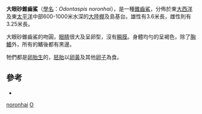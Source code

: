 {{Speciesbox
| name = 大眼砂錐齒鯊
| image = Odontaspis noronhai.jpg
| image_width = 250px
| status = LC
| status_system = IUCN3.1
| status_ref = <ref name=iucn>Kyne, P.M. & Ebert, D.A. 2019. Odontaspis noronhai. The IUCN Red List of Threatened Species 2019: e.T39336A2899894. https://doi.org/10.2305/IUCN.UK.2019-1.RLTS.T39336A2899894.en. Downloaded on 26 July 2019.</ref>
| range_map = Odontaspis noronhai distmap.png
| range_map_width = 250px
| genus = Odontaspis
| species = noronhai
| authority = Maul, 1955
}}

'''大眼砂錐齒鯊'''（[[學名|學名]]：''Odontaspis noronhai''），是一種[[錐齒鯊|錐齒鯊]]，分佈於東[[大西洋|大西洋]]及東[[太平洋|太平洋]]中部600-1000米水深的[[大陸棚|大陸棚]]及島基台。雄性有3.6米長，雌性則有3.25米長。

大眼砂錐齒鯊的吻圓，[[眼睛|眼睛]]很大及呈卵型，沒有[[瞬膜|瞬膜]]。身體均勻的呈褐色，除了[[胸鰭|胸鰭]]外，所有的鰭後都有黑邊。

牠們都是[[卵胎生|卵胎生]]的，[[胚胎|胚胎]]以[[卵黃|卵黃]]及其他[[卵子|卵子]]為食。

==參考==
{{reflist}}
* {{FishBase species | genus = Odontaspis | species = noronhai | month = 5 | year = 2006}}
{{Taxonbar|from=Q1548048}}

[[Category:砂錐齒鯊屬|noronhai]]
[[Category:1955年描述的魚類|O]]